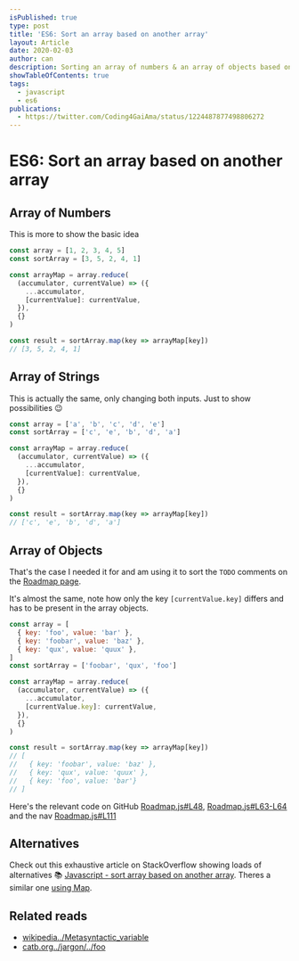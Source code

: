 ```yaml
---
isPublished: true
type: post
title: 'ES6: Sort an array based on another array'
layout: Article
date: 2020-02-03
author: can
description: Sorting an array of numbers & an array of objects based on another array of numbers/strings in JavaScript.
showTableOfContents: true
tags:
  - javascript
  - es6
publications:
  - https://twitter.com/Coding4GaiAma/status/1224487877498806272
---
```


# ES6: Sort an array based on another array

## Array of Numbers

This is more to show the basic idea

```js size=content
const array = [1, 2, 3, 4, 5]
const sortArray = [3, 5, 2, 4, 1]

const arrayMap = array.reduce(
  (accumulator, currentValue) => ({
    ...accumulator,
    [currentValue]: currentValue,
  }),
  {}
)

const result = sortArray.map(key => arrayMap[key])
// [3, 5, 2, 4, 1]
```

## Array of Strings

This is actually the same, only changing both inputs. Just to show possibilities 😉

```js size=content
const array = ['a', 'b', 'c', 'd', 'e']
const sortArray = ['c', 'e', 'b', 'd', 'a']

const arrayMap = array.reduce(
  (accumulator, currentValue) => ({
    ...accumulator,
    [currentValue]: currentValue,
  }),
  {}
)

const result = sortArray.map(key => arrayMap[key])
// ['c', 'e', 'b', 'd', 'a']
```

## Array of Objects

That's the case I needed it for and am using it to sort the `TODO` comments on the [Roadmap page](/en/roadmap).

It's almost the same, note how only the key `[currentValue.key]` differs and has to be present in the array objects.

```js size=content
const array = [
  { key: 'foo', value: 'bar' },
  { key: 'foobar', value: 'baz' },
  { key: 'qux', value: 'quux' },
]
const sortArray = ['foobar', 'qux', 'foo']

const arrayMap = array.reduce(
  (accumulator, currentValue) => ({
    ...accumulator,
    [currentValue.key]: currentValue,
  }),
  {}
)

const result = sortArray.map(key => arrayMap[key])
// [
//   { key: 'foobar', value: 'baz' },
//   { key: 'qux', value: 'quux' },
//   { key: 'foo', value: 'bar'}
// ]
```

<!-- render(<Result result={result} />) -->

Here's the relevant code on GitHub [Roadmap.js#L48], [Roadmap.js#L63-L64] and the nav [Roadmap.js#L111]

## Alternatives

Check out this exhaustive article on StackOverflow showing loads of alternatives 📚 [Javascript - sort array based on another array](https://stackoverflow.com/questions/13304543/javascript-sort-array-based-on-another-array). Theres a similar one [using Map](https://stackoverflow.com/a/53084399/3484824).

## Related reads

- [wikipedia../Metasyntactic_variable](https://en.wikipedia.org/wiki/Metasyntactic_variable)
- [catb.org../jargon/../foo](http://www.catb.org/~esr/jargon/html/F/foo.html)

[roadmap.js#l48]: https://github.com/GaiAma/Coding4GaiAma/blob/master/sites/coding4.gaiama.org/src/templates/Roadmap.js#L48
[roadmap.js#l63-l64]: https://github.com/GaiAma/Coding4GaiAma/blob/master/sites/coding4.gaiama.org/src/templates/Roadmap.js#L63-L64
[roadmap.js#l111]: https://github.com/GaiAma/Coding4GaiAma/blob/master/sites/coding4.gaiama.org/src/templates/Roadmap.js#L111
